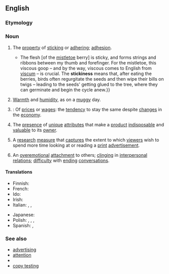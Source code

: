 ==English==

===Etymology===
{{suffix|en|sticky|ness}}

===Noun===
{{en-noun|-|es}}

# The [[property]] of [[sticking#Noun|sticking]] or [[adhering#Noun|adhering]]; [[adhesion]].
#* {{quote-journal|en|author=Olivia Judson|authorlink=Olivia Judson|title=The hemiparasite season [print version: Under the hemiparasite, ''International New York Times'', 24–25 December 2014, page&nbsp;7]|url=http://www.nytimes.com/2014/12/24/opinion/the-hemiparasite-season.html|archiveurl=https://web.archive.org/web/20141223181330/https://www.nytimes.com/2014/12/24/opinion/the-hemiparasite-season.html|archivedate=23 December 2014|newspaper={{w|The New York Times}}|date=23 December 2014|passage={{...}} The flesh [of the [[mistletoe]] berry] is sticky, and forms strings and ribbons between my thumb and forefinger. For the mistletoe, this viscous goop&nbsp;– and by the way, viscous comes to English from [[Viscum|viscum]]&nbsp;– is crucial. The '''stickiness''' means that, after eating the berries, birds often regurgitate the seeds and then wipe their bills on twigs&nbsp;– leading to the seeds' getting glued to the tree, where they can germinate and begin the cycle anew.}}
# [[warmth|Warmth]] and [[humidity]], as on a [[muggy]] day.
# {{lb|en|economics}}: Of [[price#Noun|prices]] or [[wage]]s: the [[tendency]] to stay the same despite [[change#Noun|changes]] in the [[economy]].
# {{lb|en|marketing|interface design}} The [[presence]] of [[unique]] [[attribute#Noun|attributes]] that make a [[product]] [[indisposable]] and [[valuable]] to its [[owner]].
#: {{ux|en|The '''stickiness''' of a cellphone might be measured by its ability to tell correct time, locate its user, and allow its user to remain connected regardless of location.}}
# {{lb|en|advertising}} A [[research#Noun|research]] [[measure#Noun|measure]] that [[capture#Verb|captures]] the extent to which [[viewer]]s wish to spend more time looking at or reading a [[print#Adjective|print]] [[advertisement]].
#: {{ux|en|The low '''stickiness''' rating helped explain why our ad’s [[brand linkage]] rating was so low: people were turned off by the blurriness of the main photo.}}
# {{lb|en|psychology}} An [[overemotional]] [[attachment]] to others; [[clinging#Noun|clinging]] in [[interpersonal]] [[relation]]s; [[difficulty]] with [[end#Verb|ending]] [[conversation]]s.

====Translations====
{{trans-top|property of sticking or adhering}}
* Finnish: {{t+|fi|tahmeus}}
* French: {{t+|fr|adhérence|f}}
* Ido: {{t+|io|adheremeso}}
* Irish: {{t|ga|greamaitheacht|f}}
* Italian: {{t|it|vischiosità|f}}, {{t|it|collosità|f}}, {{t+|it|aderenza|f}}
{{trans-mid}}
* Japanese: {{t|ja|粘粘|tr=ねばねば, ネバネバ, nebaneba|sc=Jpan}}
* Polish: {{t+|pl|lepkość|f}}, {{t+|pl|kleistość|f}}, {{t+|pl|czepliwość|f}}, {{t|pl|przylepność|f}}
* Spanish: {{t|es|viscosidad|f}}, {{t+|es|adherencia|f}}
{{trans-bottom}}

{{trans-top|warmth and humidity, as on a muggy day}}
{{trans-mid}}
{{trans-bottom}}

{{trans-top|(economics): of prices or wages: the tendency to stay the same despite changes in the economy}}
{{trans-mid}}
{{trans-bottom}}

{{trans-top|(marketing, interface design) the presence of unique attributes that make a product indisposable and valuable to its owner}}
{{trans-mid}}
{{trans-bottom}}

{{trans-top|(advertising) a research measure that captures the extent to which viewers wish to spend more time looking at or reading a print advertisement}}
{{trans-mid}}
{{trans-bottom}}

{{trans-top|(psychology) an overemotional attachment to others; clinging in interpersonal relations; difficulty with ending conversations}}
{{trans-mid}}
{{trans-bottom}}

===See also===
* [[w:advertising|advertising]]
* [[w:attention|attention]]
* {{l|en|brand linkage}}
* [[w:copy testing|copy testing]]